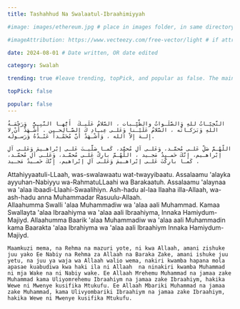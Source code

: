 ```yaml
---
title: Tashahhud Na Swalaatul-Ibraahimiyyah

#image: images/ethereum.jpg # place in images folder, in same directory

#imageAttribution: https://www.vecteezy.com/free-vector/light # if attribution needed, put link to source

date: 2024-08-01 # Date written, OR date edited

category: Swalah

trending: true #leave trending, topPick, and popular as false. The maintainers typically decide this :)

topPick: false

popular: false
---
```

 

`التَّحِيّـاتُ للهِ وَالصَّلَـواتُ والطَّيِّـبات ، السَّلامُ عَلَيـكَ  أَيُّهـا النَّبِـيُّ  وَرَحْمَـةُ اللهِ وَبَرَكـاتُه ، السَّلامُ عَلَيْـنا وَعَلـى عِبـادِ كَ الصَّـالِحـين . أَشْـهَدُ أَنْ لا إِلـهَ إِلاّ الله ، وَأَشْـهَدُ أَنَّ مُحَمّـداً عَبْـدُهُ وَرَسـولُه.`

`اللّهُـمَّ صَلِّ عَلـى مُحمَّـد، وَعَلـى آلِ مُحمَّد، كَمـا صَلَّيـتَ عَلـى إبْراهـيمَ وَعَلـى آلِ إبْراهـيم، إِنَّكَ حَمـيدٌ مَجـيد ، اللّهُـمَّ بارِكْ عَلـى مُحمَّـد، وَعَلـى آلِ مُحمَّـد،  كَمـا بارِكْتَ عَلـى إبْراهـيمَ وَعَلـى آلِ إبْراهيم، إِنَّكَ حَمـيدٌ مَجـيد .`

 

Attahiyyaatuli-LLaah, was-swalawaatu wat-twayyibaatu. Assalaamu 'alayka ayyuhan-Nabiyyu wa-RahmatuLLaahi wa Barakaatuh. Assalaamu 'alaynaa wa 'alaa ibaadi-Llaahi-Swaalihiyn. Ash-hadu al-laa Ilaaha illa-Allaah, wa-ash-hadu anna Muhammadar Rasuulu-Allaah.   
Allaahumma Swalli 'alaa Muhammadiw wa 'alaa aali Muhammad. Kamaa Swallayta 'alaa Ibraahiyma wa 'alaa aali Ibraahiyma, Innaka Hamiydum-Majiyd. Allaahumma Baarik 'alaa Muhammadiw wa 'alaa aali Muhammadin kama Baarakta 'alaa Ibrahiyma wa 'alaa aali Ibraahiym Innaka Hamiydum-Majiyd. 

 

`Maamkuzi mema, na Rehma na mazuri yote, ni kwa Allaah, amani zishuke juu yako Ee Nabiy na Rehma za Allaah na Baraka Zake, amani ishuke juu yetu, na juu ya waja wa Allaah walio wema, nakiri kwamba hapana mola apasae kuabudiwa kwa haki ila ni Allaah  na ninakiri kwamba Muhammad ni mja Wake na ni Nabiy wake.
Ee Allaah Mrehemu Muhammad na jamaa zake Muhammad kama Uliyomrehemu Ibraahiym na jamaa zake Ibraahiym, hakika Wewe ni Mwenye kusifika Mtukufu. Ee Allaah Mbariki Muhammad na jamaa zake Muhammad, kama Ulivyombariki Ibraahiym na jamaa zake Ibraahiym, hakika Wewe ni Mwenye kusifika Mtukufu.`
